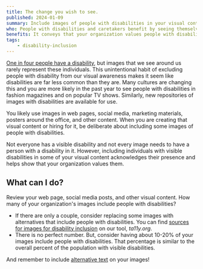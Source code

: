 ```yaml
---
title: The change you wish to see.
published: 2024-01-09
summary: Include images of people with disabilities in your visual content.
who: People with disabilities and caretakers benefit by seeing themselves represented.
benefits: It conveys that your organization values people with disabilities.
tags:
    - disability-inclusion
---
```




[One in four people have a disability](https://www.cdc.gov/ncbddd/disabilityandhealth/infographic-disability-impacts-all.html), but images that we see around us rarely represent these individuals. This unintentional habit of excluding people with disability from our visual awareness makes it seem like disabilities are far less common than they are.  Many cultures are changing this and you are more likely in the past year to see people with disabilities in fashion magazines and on popular TV shows. Similarly, new repositories of images with disabilities are available for use. 

<ImageFigure src={inclusion} class="my-3 text-center" imageClass="w-100 bg-white" alt="A man in a motorized chair and a woman with a cane walking down a sidewalk." caption="Include images of people with disabilities in your organization’s content."/>

You likely use images in web pages, social media, marketing materials, posters around the office, and other content. When you are creating that visual content or hiring for it, be deliberate about including some images of people with disabilities. 

Not everyone has a visible disability and not every image needs to have a person with a disability in it. However, including individuals with visible disabilities in some of your visual content acknowledges their presence and helps show that your organization values them.

## What can I do?

Review your web page, social media posts, and other visual content. How many of your organization's images include people with disabilities?

- If there are only a couple, consider replacing some images with alternatives that include people with disabilities. You can find [sources for images for disability inclusion](https://www.ta11y.org/learning/topic?key=plan.inclusive_img) on our tool, *ta11y.org*.
- There is no perfect number. But, consider having about 10-20% of your images include people with disabilities. That percentage is similar to the overall percent of the population with visible disabilities.

And remember to include [alternative text](https://www.ta11y.org/learning/topic?key=create_design.write_alt) on your images!